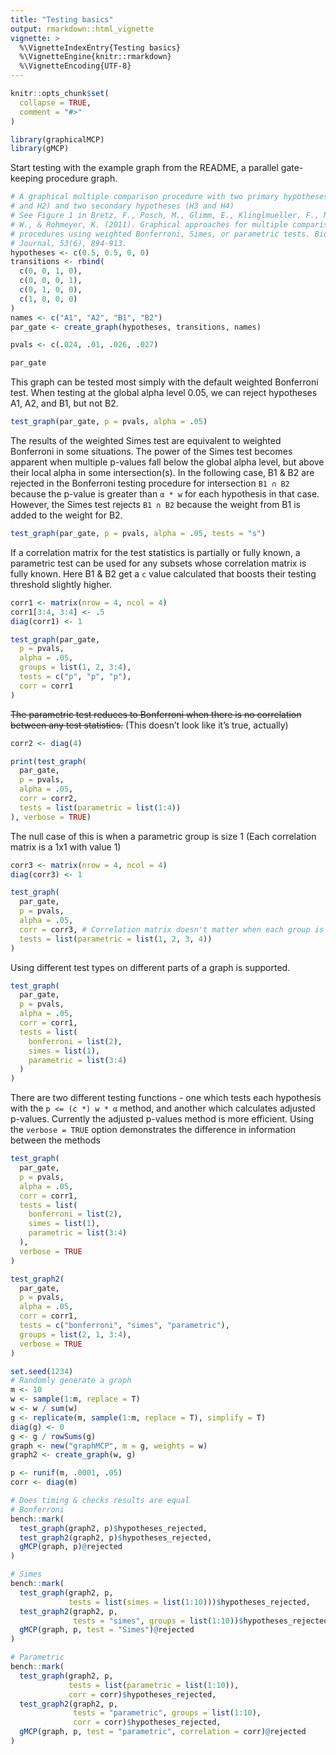 ```yaml
---
title: "Testing basics"
output: rmarkdown::html_vignette
vignette: >
  %\VignetteIndexEntry{Testing basics}
  %\VignetteEngine{knitr::rmarkdown}
  %\VignetteEncoding{UTF-8}
---
```


```r
knitr::opts_chunk$set(
  collapse = TRUE,
  comment = "#>"
)
```

```r
library(graphicalMCP)
library(gMCP)
```

Start testing with the example graph from the README, a parallel gate-keeping procedure graph.

```r
# A graphical multiple comparison procedure with two primary hypotheses (H1
# and H2) and two secondary hypotheses (H3 and H4)
# See Figure 1 in Bretz, F., Posch, M., Glimm, E., Klinglmueller, F., Maurer,
# W., & Rohmeyer, K. (2011). Graphical approaches for multiple comparison
# procedures using weighted Bonferroni, Simes, or parametric tests. Biometrical
# Journal, 53(6), 894-913.
hypotheses <- c(0.5, 0.5, 0, 0)
transitions <- rbind(
  c(0, 0, 1, 0),
  c(0, 0, 0, 1),
  c(0, 1, 0, 0),
  c(1, 0, 0, 0)
)
names <- c("A1", "A2", "B1", "B2")
par_gate <- create_graph(hypotheses, transitions, names)

pvals <- c(.024, .01, .026, .027)

par_gate
```

This graph can be tested most simply with the default weighted Bonferroni test. When testing at the global alpha level 0.05, we can reject hypotheses A1, A2, and B1, but not B2.

```r
test_graph(par_gate, p = pvals, alpha = .05)
```

The results of the weighted Simes test are equivalent to weighted Bonferroni in some situations. The power of the Simes test becomes apparent when multiple p-values fall below the global alpha level, but above their local alpha in some intersection(s). In the following case, B1 & B2 are rejected in the Bonferroni testing procedure for intersection `B1 ∩ B2` because the p-value is greater than `α * w` for each hypothesis in that case. However, the Simes test rejects `B1 ∩ B2` because the weight from B1 is added to the weight for B2.

```r
test_graph(par_gate, p = pvals, alpha = .05, tests = "s")
```

If a correlation matrix for the test statistics is partially or fully known, a parametric test can be used for any subsets whose correlation matrix is fully known. Here B1 & B2 get a `c` value calculated that boosts their testing threshold slightly higher. 

```r
corr1 <- matrix(nrow = 4, ncol = 4)
corr1[3:4, 3:4] <- .5
diag(corr1) <- 1

test_graph(par_gate,
  p = pvals,
  alpha = .05,
  groups = list(1, 2, 3:4),
  tests = c("p", "p", "p"),
  corr = corr1
)
```

 ~~The parametric test reduces to Bonferroni when there is no correlation between any test statistics.~~ (This doesn't look like it's true, actually)

```r
corr2 <- diag(4)

print(test_graph(
  par_gate,
  p = pvals,
  alpha = .05,
  corr = corr2,
  tests = list(parametric = list(1:4))
), verbose = TRUE)
```

The null case of this is when a parametric group is size 1 (Each correlation matrix is a 1x1 with value 1)

```r
corr3 <- matrix(nrow = 4, ncol = 4)
diag(corr3) <- 1

test_graph(
  par_gate,
  p = pvals,
  alpha = .05,
  corr = corr3, # Correlation matrix doesn't matter when each group is size 1
  tests = list(parametric = list(1, 2, 3, 4))
)
```

Using different test types on different parts of a graph is supported.

```r
test_graph(
  par_gate,
  p = pvals,
  alpha = .05,
  corr = corr1,
  tests = list(
    bonferroni = list(2),
    simes = list(1),
    parametric = list(3:4)
  )
)
```

There are two different testing functions - one which tests each hypothesis with the `p <= (c *) w * α` method, and another which calculates adjusted p-values. Currently the adjusted p-values method is more efficient. Using the `verbose = TRUE` option demonstrates the difference in information between the methods

```r
test_graph(
  par_gate,
  p = pvals,
  alpha = .05,
  corr = corr1,
  tests = list(
    bonferroni = list(2),
    simes = list(1),
    parametric = list(3:4)
  ),
  verbose = TRUE
)

test_graph2(
  par_gate,
  p = pvals,
  alpha = .05,
  corr = corr1,
  tests = c("bonferroni", "simes", "parametric"),
  groups = list(2, 1, 3:4),
  verbose = TRUE
)
```



```r
set.seed(1234)
# Randomly generate a graph
m <- 10
w <- sample(1:m, replace = T)
w <- w / sum(w)
g <- replicate(m, sample(1:m, replace = T), simplify = T)
diag(g) <- 0
g <- g / rowSums(g)
graph <- new("graphMCP", m = g, weights = w)
graph2 <- create_graph(w, g)

p <- runif(m, .0001, .05)
corr <- diag(m)

# Does timing & checks results are equal
# Bonferroni
bench::mark(
  test_graph(graph2, p)$hypotheses_rejected,
  test_graph2(graph2, p)$hypotheses_rejected,
  gMCP(graph, p)@rejected
)

# Simes
bench::mark(
  test_graph(graph2, p,
             tests = list(simes = list(1:10)))$hypotheses_rejected,
  test_graph2(graph2, p,
              tests = "simes", groups = list(1:10))$hypotheses_rejected,
  gMCP(graph, p, test = "Simes")@rejected
)

# Parametric
bench::mark(
  test_graph(graph2, p,
             tests = list(parametric = list(1:10)),
             corr = corr)$hypotheses_rejected,
  test_graph2(graph2, p,
              tests = "parametric", groups = list(1:10),
              corr = corr)$hypotheses_rejected,
  gMCP(graph, p, test = "parametric", correlation = corr)@rejected
)
```






